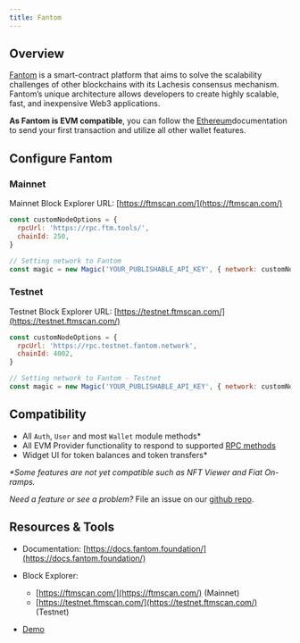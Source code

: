 ---
title: Fantom
---

## Overview

[Fantom](https://fantom.foundation/) is a smart-contract platform that aims to solve the scalability challenges of other blockchains with its Lachesis consensus mechanism. Fantom’s unique architecture allows developers to create highly scalable, fast, and inexpensive Web3 applications.

**As Fantom is EVM compatible**, you can follow the [Ethereum](/docs/embedded-wallet/blockchains/ethereum/javascript)documentation to send your first transaction and utilize all other wallet features.

## Configure Fantom

### Mainnet

Mainnet Block Explorer URL: [https://ftmscan.com/](https://ftmscan.com/)

```javascript JavaScript icon="square-js"
const customNodeOptions = {
  rpcUrl: 'https://rpc.ftm.tools/',
  chainId: 250,
}

// Setting network to Fantom
const magic = new Magic('YOUR_PUBLISHABLE_API_KEY', { network: customNodeOptions });
```

### Testnet

Testnet Block Explorer URL: [https://testnet.ftmscan.com/](https://testnet.ftmscan.com/)

```javascript JavaScript icon="square-js"
const customNodeOptions = {
  rpcUrl: 'https://rpc.testnet.fantom.network',
  chainId: 4002,
}

// Setting network to Fantom - Testnet
const magic = new Magic('YOUR_PUBLISHABLE_API_KEY', { network: customNodeOptions });
```

## Compatibility

- All `Auth`, `User` and most `Wallet` module methods\*
- All EVM Provider functionality to respond to supported [RPC methods](/docs/embedded-wallet/api/client-side-sdks/web#evm-rpc-methods)
- Widget UI for token balances and token transfers\*

_\*Some features are not yet compatible such as NFT Viewer and Fiat On-ramps._

_Need a feature or see a problem?_ File an issue on our [github repo](https://github.com/magiclabs/magic-js).

## Resources & Tools

- Documentation: [https://docs.fantom.foundation/](https://docs.fantom.foundation/)
- Block Explorer:

  - [https://ftmscan.com/](https://ftmscan.com/) (Mainnet)
  - [https://testnet.ftmscan.com/](https://testnet.ftmscan.com/) (Testnet)

- [Demo](https://codesandbox.io/s/elastic-ishizaka-4tifc)

